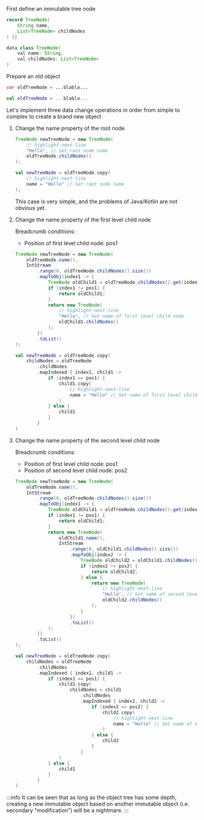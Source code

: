 
First define an immutable tree node

<Tabs groupId="language">
<TabItem value="java" label="Java">

```java title="TreeNode.java"  
record TreeNode(
    String name,
    List<TreeNode> childNodes
) {}
```

</TabItem>
<TabItem value="kotlin" label="Kotlin">

```java title="TreeNode.java"
data class TreeNode(
    val name: String,
    val childNodes: List<TreeNode>  
)
```

</TabItem>
</Tabs>

Prepare an old object

<Tabs groupId="language">
<TabItem value="java" label="Java">

```java
var oldTreeNode = ...blabla... 
```

</TabItem>

<TabItem value="kotlin" label="Kotlin">

```kotlin 
val oldTreeNode = ...blabla...
```

</TabItem>
</Tabs>

Let's implement three data change operations in order from simple to complex to create a brand new object

1.  Change the name property of the root node
    
    <Tabs groupId="language">
    <TabItem value="java" label="Java">
    
    ```java 
    TreeNode newTreeNode = new TreeNode(
        // highlight-next-line 
        "Hello", // Set root node name  
        oldTreeNode.childNodes()
    );
    ```

    </TabItem>
    <TabItem value="kotlin" label="Kotlin">
    
    ```kotlin
    val newTreeNode = oldTreeNode.copy(
        // highlight-next-line
        name = "Hello" // Set root node name
    );
    ```

    </TabItem>
    </Tabs>

    This case is very simple, and the problems of Java/Kotlin are not obvious yet.

2.  Change the name property of the first level child node
    
    Breadcrumb conditions:
    - Position of first level child node: pos1
    
    <Tabs groupId="language">
    <TabItem value="java" label="Java">
    
    ```java 
    TreeNode newTreeNode = new TreeNode(
        oldTreeNode.name(),
        IntStream
            .range(0, oldTreeNode.childNodes().size())
            .mapToObj(index1 -> {
                TreeNode oldChild1 = oldTreeNode.childNodes().get(index1);
                if (index1 != pos1) {
                    return oldChild1;
                }
                return new TreeNode(
                    // highlight-next-line
                    "Hello", // Set name of first level child node  
                    oldChild1.childNodes()
                );
            })
            .toList()
    );
    ```

    </TabItem>
    <TabItem value="kotlin" label="Kotlin">

    ```kotlin
    val newTreeNode = oldTreeNode.copy(
        childNodes = oldTreeNode
            .childNodes
            .mapIndexed { index1, child1 ->
                if (index1 == pos1) {
                    child1.copy(
                        // highlight-next-line
                        name = "Hello" // Set name of first level child node   
                    )
                } else {
                    child1
                }
            }
    )
    ```
    </TabItem>
    </Tabs>

3.  Change the name property of the second level child node
    
    Breadcrumb conditions:
    - Position of first level child node: pos1
    - Position of second level child node: pos2

    <Tabs groupId="language">
    <TabItem value="java" label="Java">

    ```java 
    TreeNode newTreeNode = new TreeNode(
        oldTreeNode.name(),
        IntStream
            .range(0, oldTreeNode.childNodes().size())
            .mapToObj(index1 -> {
                TreeNode oldChild1 = oldTreeNode.childNodes().get(index1);
                if (index1 != pos1) {
                    return oldChild1;
                }
                return new TreeNode(
                    oldChild1.name(),
                    IntStream
                        .range(0, oldChild1.childNodes().size())
                        .mapToObj(index2 -> {
                            TreeNode oldChild2 = oldChild1.childNodes().get(index2);
                            if (index2 != pos2) {
                                return oldChild2;
                            } else {
                                return new TreeNode(
                                    // highlight-next-line
                                    "Hello", // Set name of second level child node
                                    oldChild2.childNodes()
                                );
                            }
                        })
                        .toList()
                );
            })
            .toList()
    );
    ```

    </TabItem>
    <TabItem value="kotlin" label="Kotlin">

    ```kotlin
    val newTreeNode = oldTreeNode.copy(
        childNodes = oldTreeNode
            .childNodes
            .mapIndexed { index1, child1 ->
                if (index1 == pos1) {
                    child1.copy(
                        childNodes = child1
                            .childNodes
                            .mapIndexed { index2, child2 ->
                                if (index2 == pos2) {
                                    child2.copy(
                                        // highlight-next-line
                                        name = "Hello" // Set name of second level child node
                                    )
                                } else {
                                    child2
                                }
                            }
                    )
                } else {
                    child1
                }
            }
    )
    ```

    </TabItem>
    </Tabs>

:::info
It can be seen that as long as the object tree has some depth, creating a new immutable object based on another immutable object (i.e. secondary "modification") will be a nightmare.
:::
